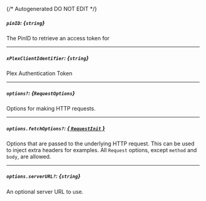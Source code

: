 {/* Autogenerated DO NOT EDIT  */}
##### `pinID`: *{`string`}*
The PinID to retrieve an access token for

---
##### `xPlexClientIdentifier`: *{`string`}*
Plex Authentication Token

---
##### `options?`: *{`RequestOptions`}*
Options for making HTTP requests.

---
##### `options.fetchOptions?`: [*{ `RequestInit` }*](https://developer.mozilla.org/en-US/docs/Web/API/Request/Request#options)
Options that are passed to the underlying HTTP request. This can be used to inject extra headers for examples. All `Request` options, except `method` and `body`, are allowed.

---
##### `options.serverURL?`: *{`string`}*
An optional server URL to use.

